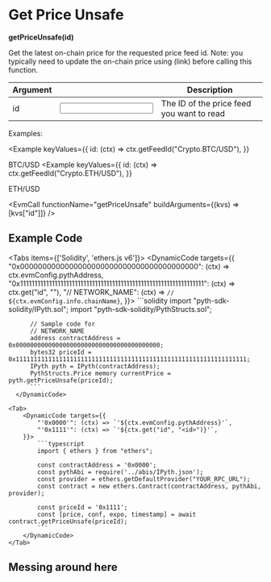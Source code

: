 
# Get Price Unsafe

**getPriceUnsafe(id)**

Get the latest on-chain price for the requested price feed id.
Note: you typically need to update the on-chain price using (link) before calling this function.

| Argument                                 |                   | Description                               |
| ---------------------------------------- | ----------------- | ----------------------------------------- |
| <Arg required={true} type="hex">id</Arg> | <Input id="id" /> | The ID of the price feed you want to read |

Examples:

<Example
  keyValues={{
    id: (ctx) => ctx.getFeedId("Crypto.BTC/USD"),
  }}
>
  BTC/USD
</Example>
<Example
  keyValues={{
    id: (ctx) => ctx.getFeedId("Crypto.ETH/USD"),
  }}
>
  ETH/USD
</Example>

<EvmCall functionName="getPriceUnsafe" buildArguments={(kvs) => [kvs["id"]]} />

## Example Code

<Tabs items={['Solidity', 'ethers.js v6']}>
  <Tab>
      <DynamicCode targets={{
          "0x0000000000000000000000000000000000000000": (ctx) => ctx.evmConfig.pythAddress,
          "0x1111111111111111111111111111111111111111111111111111111111111111": (ctx) => ctx.get("id", "<id>"),
          "// NETWORK_NAME": (ctx) => `// ${ctx.evmConfig.info.chainName}`,
      }}>
          ```solidity
          import "pyth-sdk-solidity/IPyth.sol";
          import "pyth-sdk-solidity/PythStructs.sol";

          // Sample code for
          // NETWORK_NAME
          address contractAddress = 0x0000000000000000000000000000000000000000;
          bytes32 priceId = 0x1111111111111111111111111111111111111111111111111111111111111111;
          IPyth pyth = IPyth(contractAddress);
          PythStructs.Price memory currentPrice = pyth.getPriceUnsafe(priceId);
          ```
      </DynamicCode>

  </Tab>

    <Tab>
        <DynamicCode targets={{
            "'0x0000'": (ctx) => `'${ctx.evmConfig.pythAddress}'`,
            "'0x1111'": (ctx) => `'${ctx.get("id", "<id>")}'`,
        }}>
            ```typescript
            import { ethers } from "ethers";

            const contractAddress = '0x0000';
            const pythAbi = require('../abis/IPyth.json');
            const provider = ethers.getDefaultProvider("YOUR_RPC_URL");
            const contract = new ethers.Contract(contractAddress, pythAbi, provider);

            const priceId = '0x1111';
            const [price, conf, expo, timestamp] = await contract.getPriceUnsafe(priceId);
            ```
        </DynamicCode>
    </Tab>

</Tabs>

## Messing around here

<DisplayKeyValueStore />

